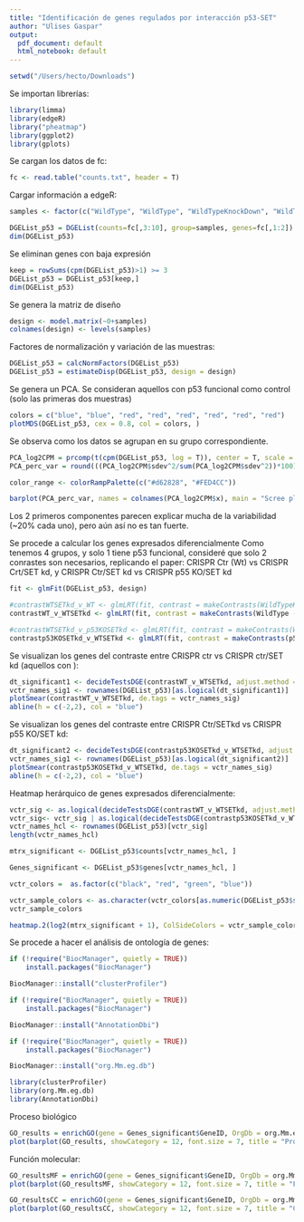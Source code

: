 ```yaml
---
title: "Identificación de genes regulados por interacción p53-SET"
author: "Ulises Gaspar"
output:
  pdf_document: default
  html_notebook: default
---
```


```r
setwd("/Users/hecto/Downloads")
```


Se importan librerías:
```r
library(limma)
library(edgeR)
library("pheatmap")
library(ggplot2)
library(gplots)
```

Se cargan los datos de fc:
```r
fc <- read.table("counts.txt", header = T)
```

Cargar información a edgeR:
```r
samples <- factor(c("WildType", "WildType", "WildTypeKnockDown", "WildTypeKnockDown", "p53KnockOut", "p53KnockOut", "p53KnockOutKnockDown", "p53KnockOutKnockDown"))

DGEList_p53 = DGEList(counts=fc[,3:10], group=samples, genes=fc[,1:2])
dim(DGEList_p53)
```

Se eliminan genes con baja expresión
```r
keep = rowSums(cpm(DGEList_p53)>1) >= 3
DGEList_p53 = DGEList_p53[keep,]
dim(DGEList_p53)
```
Se genera la matriz de diseño
```r
design <- model.matrix(~0+samples)
colnames(design) <- levels(samples)
```

Factores de normalización y variación de las muestras:
```r
DGEList_p53 = calcNormFactors(DGEList_p53)
DGEList_p53 = estimateDisp(DGEList_p53, design = design)

```

Se genera un PCA. Se consideran aquellos con p53 funcional como control (solo las primeras dos muestras)
```r
colors = c("blue", "blue", "red", "red", "red", "red", "red", "red")
plotMDS(DGEList_p53, cex = 0.8, col = colors, )
```
Se observa como los datos se agrupan en su grupo correspondiente. 

```r
PCA_log2CPM = prcomp(t(cpm(DGEList_p53, log = T)), center = T, scale = T)
PCA_perc_var = round(((PCA_log2CPM$sdev^2/sum(PCA_log2CPM$sdev^2))*100), 1)

color_range <- colorRampPalette(c("#d62828", "#FED4CC"))

barplot(PCA_perc_var, names = colnames(PCA_log2CPM$x), main = "Scree plot", col = color_range(11), xlab = "principal components", ylab = "Percent variation")
```
Los 2 primeros componentes parecen explicar mucha de la variabilidad (~20% cada uno), pero aún así no es tan fuerte.

Se procede a calcular los genes expresados diferencialmente
Como tenemos 4 grupos, y solo 1 tiene p53 funcional, consideré que solo 2 conrastes son necesarios, replicando el paper: CRISPR Ctr (Wt) vs CRISPR Crt/SET kd, y CRISPR Ctr/SET kd vs CRISPR p55 KO/SET kd
```r
fit <- glmFit(DGEList_p53, design)

#contrastWTSETkd_v_WT <- glmLRT(fit, contrast = makeContrasts(WildTypeKnockDown - WildType, levels = design))
contrastWT_v_WTSETkd <- glmLRT(fit, contrast = makeContrasts(WildType - WildTypeKnockDown, levels = design))

#contrastWTSETkd_v_p53KOSETkd <- glmLRT(fit, contrast = makeContrasts(WildTypeKnockDown - p53KnockOutKnockDown, levels = design))
contrastp53KOSETkd_v_WTSETkd <- glmLRT(fit, contrast = makeContrasts(p53KnockOutKnockDown - WildTypeKnockDown, levels = design))
```

Se visualizan los genes del contraste entre CRISPR ctr vs CRISPR ctr/SET kd (aquellos con ):
```r
dt_significant1 <- decideTestsDGE(contrastWT_v_WTSETkd, adjust.method = "BH", p.value = 0.05)
vctr_names_sig1 <- rownames(DGEList_p53)[as.logical(dt_significant1)]
plotSmear(contrastWT_v_WTSETkd, de.tags = vctr_names_sig)
abline(h = c(-2,2), col = "blue")
```
Se visualizan los genes del contraste entre CRISPR Ctr/SETkd vs CRISPR p55 KO/SET kd: 
```r
dt_significant2 <- decideTestsDGE(contrastp53KOSETkd_v_WTSETkd, adjust.method = "BH", p.value = 0.05)
vctr_names_sig1 <- rownames(DGEList_p53)[as.logical(dt_significant2)]
plotSmear(contrastp53KOSETkd_v_WTSETkd, de.tags = vctr_names_sig)
abline(h = c(-2,2), col = "blue")
```
Heatmap herárquico de genes expresados diferencialmente:
```r
vctr_sig <- as.logical(decideTestsDGE(contrastWT_v_WTSETkd, adjust.method = "BH", p.value = 0.000005))
vctr_sig<- vctr_sig | as.logical(decideTestsDGE(contrastp53KOSETkd_v_WTSETkd, adjust.method = "BH", p.value = 0.000005))
vctr_names_hcl <- rownames(DGEList_p53)[vctr_sig]
length(vctr_names_hcl)
```


```r
mtrx_significant <- DGEList_p53$counts[vctr_names_hcl, ]

Genes_significant <- DGEList_p53$genes[vctr_names_hcl, ]

vctr_colors =  as.factor(c("black", "red", "green", "blue"))
```

```r
vctr_sample_colors <- as.character(vctr_colors[as.numeric(DGEList_p53$samples$group)])
vctr_sample_colors
```

```r
heatmap.2(log2(mtrx_significant + 1), ColSideColors = vctr_sample_colors, key = TRUE, trace = "none", col = heat.colors(200), scale = "row")
```

Se procede a hacer el análisis de ontología de genes:

```r
if (!require("BiocManager", quietly = TRUE))
    install.packages("BiocManager")

BiocManager::install("clusterProfiler")

if (!require("BiocManager", quietly = TRUE))
    install.packages("BiocManager")

BiocManager::install("AnnotationDbi")

if (!require("BiocManager", quietly = TRUE))
    install.packages("BiocManager")

BiocManager::install("org.Mm.eg.db")
```

```r
library(clusterProfiler)
library(org.Mm.eg.db)
library(AnnotationDbi)
```

Proceso biológico
```r
GO_results = enrichGO(gene = Genes_significant$GeneID, OrgDb = org.Mm.eg.db, keyType = "ENSEMBL", ont = "BP")
plot(barplot(GO_results, showCategory = 12, font.size = 7, title = "Procesos biológicos"))
```
Función molecular:
```r
GO_resultsMF = enrichGO(gene = Genes_significant$GeneID, OrgDb = org.Mm.eg.db, keyType = "ENSEMBL", ont = "MF")
plot(barplot(GO_resultsMF, showCategory = 12, font.size = 7, title = "Función molecular"))
```

```r
GO_resultsCC = enrichGO(gene = Genes_significant$GeneID, OrgDb = org.Mm.eg.db, keyType = "ENSEMBL", ont = "CC")
plot(barplot(GO_resultsCC, showCategory = 12, font.size = 7, title = "Componente celular"))
```


